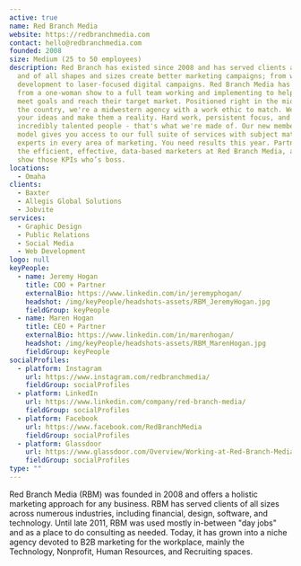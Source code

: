 ```yaml
---
active: true
name: Red Branch Media
website: https://redbranchmedia.com
contact: hello@redbranchmedia.com
founded: 2008
size: Medium (25 to 50 employees)
description: Red Branch has existed since 2008 and has served clients all over the world,
  and of all shapes and sizes create better marketing campaigns; from website
  development to laser-focused digital campaigns. Red Branch Media has grown
  from a one-woman show to a full team working and implementing to help clients
  meet goals and reach their target market. Positioned right in the middle of
  the country, we're a midwestern agency with a work ethic to match. We take
  your ideas and make them a reality. Hard work, persistent focus, and
  incredibly talented people - that's what we're made of. Our new membership
  model gives you access to our full suite of services with subject matter
  experts in every area of marketing. You need results this year. Partner with
  the efficient, effective, data-based marketers at Red Branch Media, and let’s
  show those KPIs who’s boss.
locations:
  - Omaha
clients:
  - Baxter
  - Allegis Global Solutions
  - Jobvite
services:
  - Graphic Design
  - Public Relations
  - Social Media
  - Web Development
logo: null
keyPeople:
  - name: Jeremy Hogan
    title: COO + Partner
    externalBio: https://www.linkedin.com/in/jeremyphogan/
    headshot: /img/keyPeople/headshots-assets/RBM_JeremyHogan.jpg
    fieldGroup: keyPeople
  - name: Maren Hogan
    title: CEO + Partner
    externalBio: https://www.linkedin.com/in/marenhogan/
    headshot: /img/keyPeople/headshots-assets/RBM_MarenHogan.jpg
    fieldGroup: keyPeople
socialProfiles:
  - platform: Instagram
    url: https://www.instagram.com/redbranchmedia/
    fieldGroup: socialProfiles
  - platform: LinkedIn
    url: https://www.linkedin.com/company/red-branch-media/
    fieldGroup: socialProfiles
  - platform: Facebook
    url: https://www.facebook.com/RedBranchMedia
    fieldGroup: socialProfiles
  - platform: Glassdoor
    url: https://www.glassdoor.com/Overview/Working-at-Red-Branch-Media-EI_IE913723.11,27.htm
    fieldGroup: socialProfiles
type: ""
---
```


Red Branch Media (RBM) was founded in 2008 and offers a holistic marketing approach for any business. RBM has served clients of all sizes across numerous industries, including financial, design, software, and technology. Until late 2011, RBM was used mostly in-between "day jobs" and as a place to do consulting as needed. Today, it has grown into a niche agency devoted to B2B marketing for the workplace, mainly the Technology, Nonprofit, Human Resources, and Recruiting spaces.